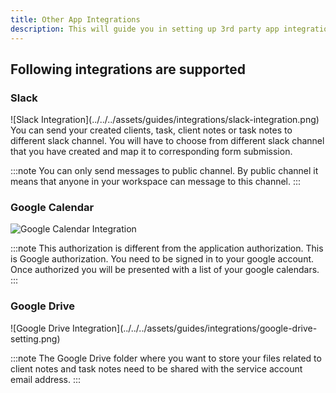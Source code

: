 ```yaml
---
title: Other App Integrations
description: This will guide you in setting up 3rd party app integrations.
---
```



## Following integrations are supported

### Slack

<SlackIcon />
![Slack Integration](../../../assets/guides/integrations/slack-integration.png) You
can send your created clients, task, client notes or task notes to different slack
channel. You will have to choose from different slack channel that you have created
and map it to corresponding form submission.

:::note
You can only send messages to public channel. By public channel it means that anyone in your workspace can message to this channel.
:::

### Google Calendar

<CalendarIcon />

![Google Calendar Integration](../../../assets/guides/integrations/google-calendar-authorization.png)

:::note
This authorization is different from the application authorization. This
is Google authorization. You need to be signed in to your google account. Once authorized
you will be presented with a list of your google calendars.
:::

### Google Drive

<DriveIcon />
![Google Drive Integration](../../../assets/guides/integrations/google-drive-setting.png)

:::note
The Google Drive folder where you want to store your files related to client
notes and task notes need to be shared with the service account email address.
:::
